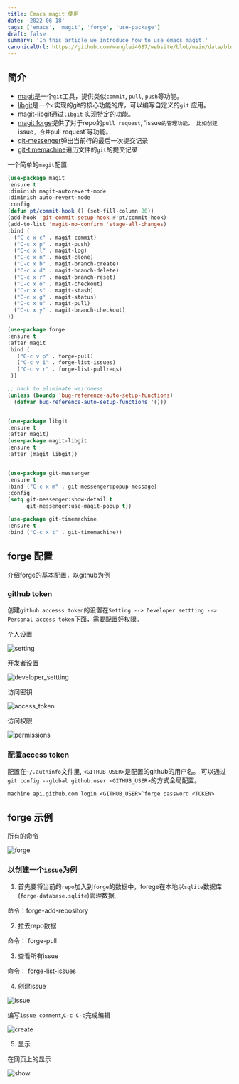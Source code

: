 ```yaml
---
title: Emacs magit 使用
date: '2022-06-18'
tags: ['emacs', 'magit', 'forge', 'use-package']
draft: false
summary: 'In this article we introduce how to use emacs magit.'
canonicalUrl: https://github.com/wanglei4687/website/blob/main/data/blog/emacs/intro-emacs-magit-forge.mdx
---
```


<TOCInline toc={props.toc} asDisclosure />

## 简介

- [magit](https://magit.vc/)是一个`git`工具，提供类似`commit`, `pull`, `push`等功能。
- [libgit](https://libgit2.org/)是一个`c`实现的git的核心功能的库，可以编写自定义的`git`
应用。
- [magit-libgit](https://github.com/magit/magit/blob/master/lisp/magit-libgit.el)通过`libgit`
实现特定的功能。
- [magit forge](https://github.com/magit/forge)提供了对于repo的`pull request`, 'issue`的管理功能，
比如创建`issue`, 合并`pull request`等功能。
- [git-messenger](https://github.com/emacsorphanage/git-messenger)弹出当前行的最后一次提交记录
- [git-timemachine](https://melpa.org/#/git-timemachine)遍历文件的`git`的提交记录

一个简单的`magit`配置:

```lisp
(use-package magit
:ensure t
:diminish magit-autorevert-mode
:diminish auto-revert-mode
:config
(defun pt/commit-hook () (set-fill-column 80))
(add-hook 'git-commit-setup-hook #'pt/commit-hook)
(add-to-list 'magit-no-confirm 'stage-all-changes)
:bind (
  ("C-c x c" . magit-commit)
  ("C-c x p" . magit-push)
  ("C-c x l" . magit-log)
  ("C-c x n" . magit-clone)
  ("C-c x b" . magit-branch-create)
  ("C-c x d" . magit-branch-delete)
  ("C-c x r" . magit-branch-reset)
  ("C-c x o" . magit-checkout)
  ("C-c x s" . magit-stash)
  ("C-c x g" . magit-status)
  ("C-c x u" . magit-pull)
  ("C-c x y" . magit-branch-checkout)
))

(use-package forge
:ensure t
:after magit
:bind (
   ("C-c v p" . forge-pull)
   ("C-c v i" . forge-list-issues)
   ("C-c v r" . forge-list-pullreqs)
 ))

;; hack to eliminate weirdness
(unless (boundp 'bug-reference-auto-setup-functions)
  (defvar bug-reference-auto-setup-functions '()))


(use-package libgit
:ensure t
:after magit)
(use-package magit-libgit
:ensure t
:after (magit libgit))


(use-package git-messenger
:ensure t
:bind ("C-c x m" . git-messenger:popup-message)
:config
(setq git-messenger:show-detail t
      git-messenger:use-magit-popup t))

(use-package git-timemachine
:ensure t
:bind ("C-c x t" . git-timemachine))
```
## forge 配置

介绍forge的基本配置，以github为例

### github token

创建`github accesss token`的设置在`Setting --> Developer settting --> Personal access token`下面，需要配置好权限。


个人设置

![setting](/static/images/magit/1.png)

开发者设置

![developer_settting](/static/images/magit/2.png)

访问密钥

![access_token](/static/images/magit/3.png)

访问权限

![permissions](/static/images/magit/4.png)


### 配置access token

配置在`~/.authinfo`文件里, `<GITHUB_USER>`是配置的github的用户名。
可以通过`git config --global github.user <GITHUB_USER>`的方式全局配置。

```示例配置
machine api.github.com login <GITHUB_USER>^forge password <TOKEN>
```

## forge 示例

所有的命令

![forge](/static/images/magit/5.png)

### 以创建一个`issue`为例

1. 首先要将当前的`repo`加入到`forge`的数据中，forege在本地以`sqlite`数据库(`forge-database.sqlite`)管理数据,


命令：forge-add-repository


2. 拉去repo数据


命令： forge-pull


3. 查看所有issue


命令： forge-list-issues


4. 创建issue

![issue](/static/images/magit/6.png)


编写`issue comment`,`C-c C-c`完成编辑


![create](/static/images/magit/7.png)

5. 显示

在网页上的显示

![show](/static/images/magit/8.png)

